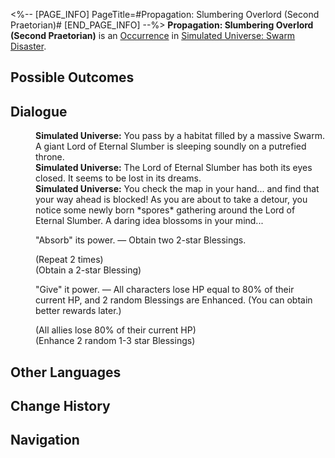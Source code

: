 <%-- [PAGE_INFO]
PageTitle=#Propagation: Slumbering Overlord (Second Praetorian)#
[END_PAGE_INFO] --%>
{{Stub}}
{{Simulated Universe Event Infobox
|id            = 18901-1
|title         = 
|image         = Occurrence Swarm.png
|domains_su    = 
|domains_swarm = Unknown
|domains_gng   = 
|domains_du    = 
|domains_und   = 
|requirements  = 
|prev          = 
|next          = 
|characters    = 
|factions      = 
|order         = 040
|order_du      = 
}}
'''Propagation: Slumbering Overlord (Second Praetorian)''' is an [[Simulated Universe/Occurrence|Occurrence]] in [[Simulated Universe: Swarm Disaster]].

==Possible Outcomes==
{{Possible Outcomes
|choice_1 = "Absorb" its power.
|result_1 = Obtain two 2-star Blessings.

|choice_2 = "Give" it power.
|result_2 = All characters lose HP equal to 80% of their current HP, and 2 random Blessings are Enhanced. (You can obtain better rewards later.)
}}
<!--
==Gameplay Notes==
* 
-->
==Dialogue==
{{Dialogue Start}}
:'''Simulated Universe:''' You pass by a habitat filled by a massive Swarm. A giant Lord of Eternal Slumber is sleeping soundly on a putrefied throne.
:'''Simulated Universe:''' The Lord of Eternal Slumber has both its eyes closed. It seems to be lost in its dreams.
:'''Simulated Universe:''' You check the map in your hand... and find that your way ahead is blocked! As you are about to take a detour, you notice some newly born *spores* gathering around the Lord of Eternal Slumber. A daring idea blossoms in your mind...
:{{DIcon|Star}} "Absorb" its power. &mdash; Obtain two 2-star Blessings.
:;(Repeat 2 times)
:;(Obtain a 2-star Blessing)
:{{DIcon|Star}} "Give" it power. &mdash; All characters lose HP equal to 80% of their current HP, and 2 random Blessings are Enhanced. (You can obtain better rewards later.)
:;(All allies lose 80% of their current HP)
:;(Enhance 2 random 1-3 star Blessings)
{{Dialogue End}}

==Other Languages==
{{Other Languages
|en   = Propagation: Slumbering Overlord (Second Praetorian)
|zhs  = 繁育•沉睡领主（二级卫戍）
|zht  = 繁育•沉睡領主（二級衛戍）
|ja   = {{Rubi|繁殖|はんしょく}}・{{Rubi|深眠|しんみん}}の{{Rubi|領主|りょうしゅ}}（{{Rubi|二級守備|にきゅうしゅび}}）
|ko   = 번식•깊이 잠든 영주(2급 경비)
|es   = Propagación: Cacique dormido (segundo pretoriano)
|fr   = Le seigneur assoupi de la Propagation (deuxième prétorien)
|ru   = Распространение: Повелитель сна (гарнизон ур. 2)
|th   = แพร่พันธุ์: ท่านผู้หลับใหล (กองกำลังระดับ 2)
|vi   = Sinh Sôi - Lãnh Chúa Ngủ Say (Cảnh Vệ Cấp 2)
|de   = Die Ausbreitung: Schlafender Herrscher (Garnisonsstufe 2)
|id   = Propagation: Raja yang Tertidur (Garnisun Tingkat 2)
|pt   = Propagação: Soberano Adormecido (Segundo Pretoriano)
}}

==Change History==
{{Change History|1.3}}

==Navigation==
{{Occurrence Navbox}}